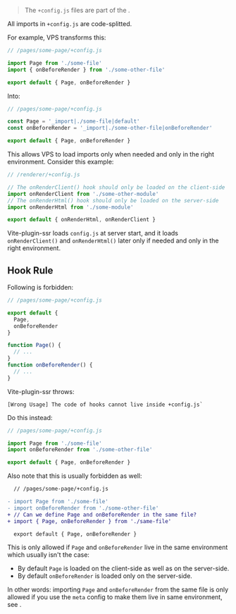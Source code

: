
> The `+config.js` files are part of the <Link text="V1 design" href="/migration/v1-design" />.

All imports in `+config.js` are code-splitted.

For example, VPS transforms this:

```js
// /pages/some-page/+config.js

import Page from './some-file'
import { onBeforeRender } from './some-other-file'

export default { Page, onBeforeRender }
```

Into:

```js
// /pages/some-page/+config.js

const Page = '_import|./some-file|default'
const onBeforeRender = '_import|./some-other-file|onBeforeRender'

export default { Page, onBeforeRender }
```

This allows VPS to load imports only when needed and only in the right environment. Consider this example:

```js
// /renderer/+config.js

// The onRenderClient() hook should only be loaded on the client-side
import onRenderClient from './some-other-module'
// The onRenderHtml() hook should only be loaded on the server-side
import onRenderHtml from './some-module'

export default { onRenderHtml, onRenderClient }
```

Vite-plugin-ssr loads `config.js` at server start, and it loads `onRenderClient()` and `onRenderHtml()` later only if needed and only in the right environment.


## Hook Rule

Following is forbidden:

```js
// /pages/some-page/+config.js

export default {
  Page,
  onBeforeRender
}

function Page() {
  // ...
}
function onBeforeRender() {
  // ...
}
```

Vite-plugin-ssr throws:
```
[Wrong Usage] The code of hooks cannot live inside +config.js`
```

Do this instead:

```js
// /pages/some-page/+config.js

import Page from './some-file'
import onBeforeRender from './some-other-file'

export default { Page, onBeforeRender }
```

Also note that this is usually forbidden as well:

```diff
  // /pages/some-page/+config.js

- import Page from './some-file'
- import onBeforeRender from './some-other-file'
+ // Can we define Page and onBeforeRender in the same file?
+ import { Page, onBeforeRender } from './same-file'

  export default { Page, onBeforeRender }
```

This is only allowed if `Page` and `onBeforeRender` live in the same environment which usually isn't the case:
 - By default `Page` is loaded on the client-side as well as on the server-side.
 - By default `onBeforeRender` is loaded only on the server-side.

In other words: importing `Page` and `onBeforeRender` from the same file is only allowed if you use the `meta` config to make them live in same environment, see <Link href="/meta" />.
